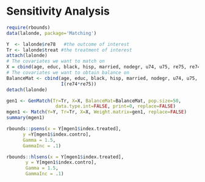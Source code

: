 # Sensitivity Analysis


```r
require(rbounds)
data(lalonde, package='Matching')

Y  <- lalonde$re78   #the outcome of interest
Tr <- lalonde$treat #the treatment of interest
attach(lalonde)
# The covariates we want to match on
X = cbind(age, educ, black, hisp, married, nodegr, u74, u75, re75, re74)
# The covariates we want to obtain balance on
BalanceMat <- cbind(age, educ, black, hisp, married, nodegr, u74, u75, re75, re74,
					I(re74*re75))
detach(lalonde)

gen1 <- GenMatch(Tr=Tr, X=X, BalanceMat=BalanceMat, pop.size=50,
                  data.type.int=FALSE, print=0, replace=FALSE)
mgen1 <- Match(Y=Y, Tr=Tr, X=X, Weight.matrix=gen1, replace=FALSE)
summary(mgen1)

rbounds::psens(x = Y[mgen1$index.treated],
	  y =Y[mgen1$index.contro],
	  Gamma = 1.5, 
	  GammaInc = .1)
```


```r
rbounds::hlsens(x = Y[mgen1$index.treated],
	   y = Y[mgen1$index.contro],
	   Gamma = 1.5, 
	   GammaInc = .1)
```
